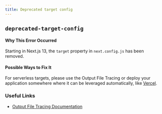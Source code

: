 ```yaml
---
title: Deprecated target config
---
```


## `deprecated-target-config`

#### Why This Error Occurred

Starting in Next.js 13, the `target` property in `next.config.js` has been removed.

#### Possible Ways to Fix It

For serverless targets, please use the Output File Tracing or deploy your application somewhere where it can be leveraged automatically, like [Vercel](https://vercel.com).

### Useful Links

- [Output File Tracing Documentation](https://nextjs.org/docs/advanced-features/output-file-tracing)
